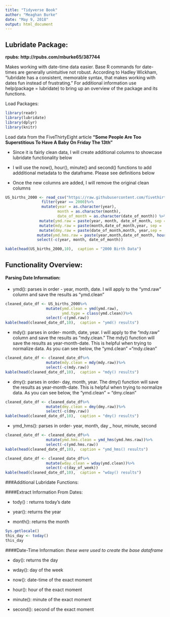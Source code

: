---
title: "Tidyverse Book"
author: "Meaghan Burke"
date: "May 9, 2018"
output: html_document
---

## Lubridate Package:

**rpubs: http://rpubs.com/mburke65/387744**

Makes working with date-time data easier. Base R commands for date-times are generally unintuitive not robust. According to Hadley Wickham, "lubridate has a consistent, memorable syntax, that makes working with dates fun instead of frustrating."  For additional information use help(package = lubridate) to bring up an overview of the package and its functions.

Load Packages:
```{r , message=FALSE, warning=FALSE}
library(readr)
library(lubridate)
library(dplyr)
library(knitr)
```

Load data from the FiveThirtyEight article **"Some People Are Too Superstitious To Have A Baby On Friday The 13th"**

-  Since it is fairly clean data, I will create additional columns to showcase lubridate functionality below

-  I will use the now(), hour(), minute() and second() functions to add addditional metadata to the dataframe. Please see definitions below

-  Once the new columns are added, I will remove the original clean columns

```{r, message=FALSE, warning=FALSE}
US_births_2000 <- read_csv("https://raw.githubusercontent.com/fivethirtyeight/data/master/births/US_births_1994-2003_CDC_NCHS.csv")%>%
                filter(year == 2000)%>%
                mutate(year = as.character(year),
                       month = as.character(month),
                       date_of_month = as.character(date_of_month)) %>%
               mutate(ymd.raw = paste(year, month, date_of_month, sep = '-'))%>%
               mutate(mdy.raw = paste(month,date_of_month,year, sep = '-'))%>%
               mutate(dmy.raw = paste(date_of_month,month, year,sep = '-'))%>%
              mutate(ymd.hms.raw = paste(year,month,date_of_month, hour(now()), minute(now()), second(now()),sep = '-'))%>%
              select(-c(year, month, date_of_month))

kable(head(US_births_2000,10),  caption = "2000 Birth Data")

```

## Functionality Overview:

#### Parsing Date Information:

-  ymd(): parses in order - year, month, date. I will apply to the "ymd.raw" column and save the results as "ymd.clean"
```{r}
cleaned_date_df <- US_births_2000%>%
                  mutate(ymd.clean = ymd(ymd.raw),
                         ymd.type = class(ymd.clean))%>%
                  select(-c(ymd.raw))
kable(head(cleaned_date_df,10),  caption = "ymd() results")
```


-  mdy(): parses in order- month, date, year. I will apply to the "mdy.raw" column and save the results as "mdy.clean." The mdy() function will save the results as year-month-date. This is helpful when trying to normalize data. As you can see below, the "ymd.clean" ="mdy.clean"
```{r}
cleaned_date_df <- cleaned_date_df%>%
                  mutate(mdy.clean = mdy(mdy.raw))%>%
                  select(-c(mdy.raw))
kable(head(cleaned_date_df,10),  caption = "mdy() results")
```

-  dmy(): parses in order- day, month, year. The dmy() function will save the results as year-month-date. This is helpful when trying to normalize data. As you can see below, the "ymd.clean" = "dmy.clean"
```{r}
cleaned_date_df <- cleaned_date_df%>%
                  mutate(dmy.clean = dmy(dmy.raw))%>%
                  select(-c(dmy.raw))
kable(head(cleaned_date_df,10),  caption = "dmy() results")
```

-  ymd_hms(): parses in order- year, month, day _ hour, minute, second

```{r}
cleaned_date_df <- cleaned_date_df%>%
                  mutate(ymd.hms.clean = ymd_hms(ymd.hms.raw))%>%
                  select(-c(ymd.hms.raw))
kable(head(cleaned_date_df,10),  caption = "ymd_hms() results")
```
```{r}
cleaned_date_df <- cleaned_date_df%>%
                  mutate(wday.clean = wday(ymd.clean))%>%
                  select(-c(day_of_week))
kable(head(cleaned_date_df,10),  caption = "wday() results")
```
###Additional Lubridate Functions:

####Extract Information From Dates:

-  tody() : returns today's date

-  year(): returns the year

-  month(): returns the month

```{r}
Sys.getlocale()
this_day <- today()
this_day
```
####Date-Time Information:
*these were used to create the base dataframe*

-  day(): returns the day

-  wday(): day of the week

-  now(): date-time of the exact moment 

-  hour(): hour of the exact moment

-  minute(): minute of the exact moment 

-  second(): second of the exact moment 





